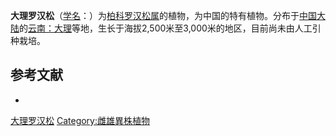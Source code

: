 {{Speciesbox
| name = 大理罗汉松
| status = 
| status_system = 
| image =
| genus = Podocarpus
| species = forrestii
| authority = Craib et W.W.Smith
}}

'''大理罗汉松'''（[[学名|学名]]：{{lang|la|''Podocarpus forrestii''}}）为[[柏科|柏科]][[罗汉松属|罗汉松属]]的植物，为中国的特有植物。分布于[[中国大陆|中国大陆]]的[[云南：大理|云南：大理]]等地，生长于海拔2,500米至3,000米的地区，目前尚未由人工引种栽培。

== 参考文献 ==
<div class="references-small">
* {{cite web| url =http://www.bioinfo.cn/db05/KmzwSpecies.php?action=view&id=24405| title =大理罗汉松（中国树木分类学）| work =《中国高等植物数据库全库》| publisher =中国科学院微生物研究所| author =昆明植物研究所| accessdate =2009-02-25| deadurl =yes| archiveurl =https://web.archive.org/web/20160305001029/http://www.bioinfo.cn/db05/KmzwSpecies.php?action=view&id=24405| archivedate =2016-03-05}}
</div>
{{Taxonbar|from=Q10936830}}

[[Category:罗汉松属|大理罗汉松]]
[[Category:雌雄異株植物|Category:雌雄異株植物]]


{{植物小作品}}